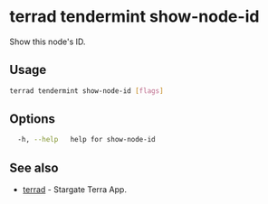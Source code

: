 # terrad tendermint show-node-id

Show this node's ID. 

## Usage 

```sh Terrad
terrad tendermint show-node-id [flags]
```

## Options

```sh Terrad
  -h, --help   help for show-node-id
```

## See also

* [terrad](../terrad.mdx)	 - Stargate Terra App. 


